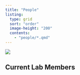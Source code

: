 ```yaml
---
title: "People"
listing:
  type: grid
  sort: "order"
  image-height: "200"
  contents:
    - "people/*.qmd"
---
```


![](images/lab_photo.jpg)

## Current Lab Members
